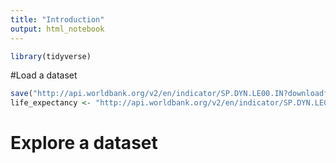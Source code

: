 ```yaml
---
title: "Introduction"
output: html_notebook
---
```

```r
library(tidyverse)
```
#Load a dataset

```r

save("http://api.worldbank.org/v2/en/indicator/SP.DYN.LE00.IN?downloadformat=csv", file = "life_expect")
life_expectancy <- "http://api.worldbank.org/v2/en/indicator/SP.DYN.LE00.IN?downloadformat=csv"
```

# Explore a dataset